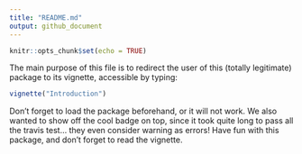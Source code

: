 ```yaml
---
title: "README.md"
output: github_document
---
```


```r
knitr::opts_chunk$set(echo = TRUE)
```

The main purpose of this file is to redirect the user of this (totally legitimate) package to its vignette, accessible by typing:
```r
vignette("Introduction")
```
Don't forget to load the package beforehand, or it will not work. We also wanted to show off the cool badge on top, since it took quite long to pass all the travis test... they even consider warning as errors!
Have fun with this package, and don't forget to read the vignette.
